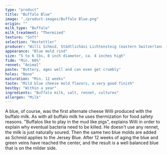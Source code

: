 ```yaml
---
type: "product"
title: "Buffalo Blue"
image: "./product-images/Buffalo Blue.png"
origin: ""
milk_type: "Buffalo"
milk_treatment: "Thermized"
texture: "Soft"
selection: "Hostettler"
producer: "Willi Schmid, Städtlichäsi Lichtensteig (eastern Switzerland)"
appearance: "Blue mold rind"
size: "5 to 6 lbs, 8 inch diameter, ca. 4 inches high"
fidm: "Min. 60%"
rennet: "Animal"
paste: "Buttery, ages well and can even get crumbly"
holes: "None"
maturation: "Min. 12 weeks"
taste: "Mild blue cheese mold flavors, a very good finish"
bestby: "Within a year"
ingredients: "Buffalo milk, salt, rennet, cultures"
allergen: "Milk"
---
```


A blue, of course, was the first alternate cheese Willi produced with the buffalo milk. As with all buffalo milk he uses thermization for food safety reasons. "Buffalos like to play in the mud like pigs", explains Willi in order to explain why eventual bacteria need to be killed. He doesn't use any rennet, the milk is just naturally soured. Then the same two blue molds are added as Schmid applies to the Jersey Blue. After 12 weeks of aging the blue and green veins have reached the center, and the result is a well balanced blue that is on the milder side.